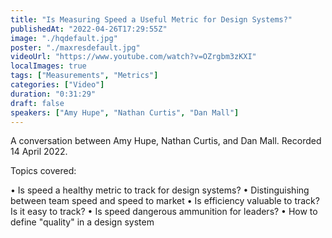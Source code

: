 ```yaml
---
title: "Is Measuring Speed a Useful Metric for Design Systems?"
publishedAt: "2022-04-26T17:29:55Z"
image: "./hqdefault.jpg"
poster: "./maxresdefault.jpg"
videoUrl: "https://www.youtube.com/watch?v=OZrgbm3zKXI"
localImages: true
tags: ["Measurements", "Metrics"]
categories: ["Video"]
duration: "0:31:29"
draft: false
speakers: ["Amy Hupe", "Nathan Curtis", "Dan Mall"]
---
```


A conversation between Amy Hupe, Nathan Curtis, and Dan Mall. Recorded 14 April 2022.

Topics covered:

• Is speed a healthy metric to track for design systems?
• Distinguishing between team speed and speed to market
• Is efficiency valuable to track? Is it easy to track?
• Is speed dangerous ammunition for leaders?
• How to define "quality" in a design system

